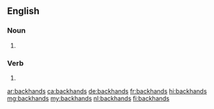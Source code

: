 {{also|back-hands}}
==English==

===Noun===
{{head|en|noun plural form}}

# {{plural of|backhand|lang=en}}

===Verb===
{{head|en|verb form}}

# {{en-third-person singular of|backhand}}

[[ar:backhands]]
[[ca:backhands]]
[[de:backhands]]
[[fr:backhands]]
[[hi:backhands]]
[[mg:backhands]]
[[my:backhands]]
[[nl:backhands]]
[[fi:backhands]]